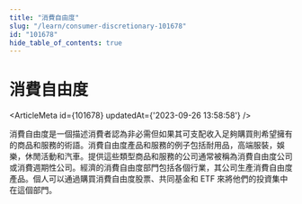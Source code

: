 ```yaml
---
title: "消費自由度"
slug: "/learn/consumer-discretionary-101678"
id: "101678"
hide_table_of_contents: true
---
```



# 消費自由度

<ArticleMeta id={101678} updatedAt={'2023-09-26 13:58:58'} />
<div className='border-solid border-b border-t-0 my-4 border-[var(--ifm-color-gray-300)]' />

消費自由度是一個描述消費者認為非必需但如果其可支配收入足夠購買則希望擁有的商品和服務的術語。消費自由度產品和服務的例子包括耐用品，高端服裝，娛樂，休閒活動和汽車。提供這些類型商品和服務的公司通常被稱為消費自由度公司或消費週期性公司。經濟的消費自由度部門包括各個行業，其公司生產消費自由度產品。個人可以通過購買消費自由度股票、共同基金和 ETF 來將他們的投資集中在這個部門。
